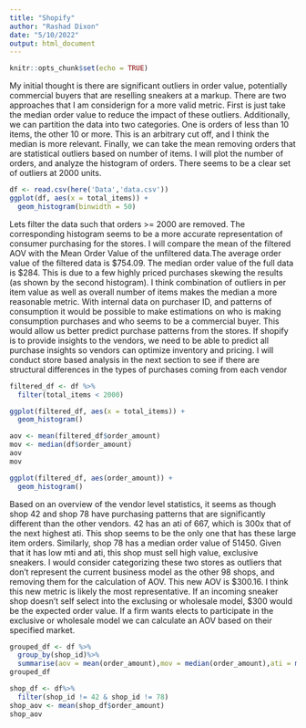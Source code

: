 ```yaml
---
title: "Shopify"
author: "Rashad Dixon"
date: "5/10/2022"
output: html_document
---
```


```r
knitr::opts_chunk$set(echo = TRUE)
```

My initial thought is there are significant outliers in order value, potentially commercial buyers that are reselling sneakers at a markup. There are two approaches that I am considerign for a more valid metric. First is just take the median order value to reduce the impact of these outliers. Additionally, we can partition the data into two categories. One is orders of less than 10 items, the other 10 or more. This is an arbitrary cut off, and I think the median is more relevant. Finally, we can take the mean removing orders that are statistical outliers based on number of items. I will plot the number of orders, and analyze the histogram of orders. There seems to be a clear set of outliers at 2000 units. 
```r
df <- read.csv(here('Data','data.csv'))
ggplot(df, aes(x = total_items)) +
  geom_histogram(binwidth = 50)
```
Lets filter the data such that orders >= 2000 are removed. The corresponding histogram seems to be a more accurate representation of consumer purchasing for the stores. I will compare the mean of the filtered AOV with the Mean Order Value of the unfiltered data.The average order value of the filtered data is $754.09. The median order value of the full data is $284. This is due to a few highly priced purchases skewing the results (as shown by the second histogram). I think combination of outliers in per item value as well as overall number of items makes the median a more reasonable metric. With internal data on purchaser ID, and patterns of consumption it would be possible to make estimations on who is making consumption purchases and who seems to be a commercial buyer. This would allow us better predict purchase patterns from the stores. If shopify is to provide insights to the vendors, we need to be able to predict all purchase insights so vendors can optimize inventory and pricing. I will conduct store based analysis in the next section to see if there are structural differences in the types of purchases coming from each vendor
```r
filtered_df <- df %>%
  filter(total_items < 2000)

ggplot(filtered_df, aes(x = total_items)) +
  geom_histogram()

aov <- mean(filtered_df$order_amount)
mov <- median(df$order_amount)
aov
mov

ggplot(filtered_df, aes(order_amount)) +
  geom_histogram()

```
Based on an overview of the vendor level statistics, it seems as though shop 42 and shop 78 have purchasing patterns that are significantly different than the other vendors. 42 has an ati of 667, which is 300x that of the next highest ati. This shop seems to be the only one that has these large item orders. Similarly, shop 78 has a median order value of 51450. Given that it has low mti and ati, this shop must sell high value, exclusive sneakers. I would consider categorizing these two stores as outliers that don't represent the current business model as the other 98 shops, and removing them for the calculation of AOV. This new AOV is $300.16. I think this new metric is likely the most representative. If an incoming sneaker shop doesn't self select into the exclusing or wholesale model, $300 would be the expected order value. If a firm wants elects to participate in the exclusive or wholesale model we can calculate an AOV based on their specified market.
```r
grouped_df <- df %>%
  group_by(shop_id)%>%
  summarise(aov = mean(order_amount),mov = median(order_amount),ati = mean(total_items),mti = median(total_items))
grouped_df

shop_df <- df%>%
  filter(shop_id != 42 & shop_id != 78)
shop_aov <- mean(shop_df$order_amount)
shop_aov
```
